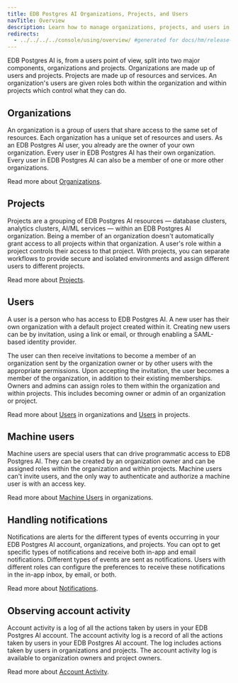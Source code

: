 ```yaml
---
title: EDB Postgres AI Organizations, Projects, and Users
navTitle: Overview
description: Learn how to manage organizations, projects, and users in EDB Postgres AI
redirects:
  - ../../../../console/using/overview/ #generated for docs/hm/release-1.2
---
```


EDB Postgres AI is, from a users point of view, split into two major components, organizations and projects. Organizations are made up of users and projects. Projects are made up of resources and services. An organization's users are given roles both within the organization and within projects which control what they can do.  

## Organizations

An organization is a group of users that share access to the same set of resources.
Each organization has a unique set of resources and users.
As an EDB Postgres AI user, you already are the owner of your own organization.
Every user in EDB Postgres AI has their own organization. 
Every user in EDB Postgres AI can also be a member of one or more other organizations.

Read more about [Organizations](./organizations).

## Projects

Projects are a grouping of EDB Postgres AI resources — database clusters, analytics clusters, AI/ML services — within an EDB Postgres AI organization.
Being a member of an organization doesn't automatically grant access to all projects within that organization.
A user's role within a project controls their access to that project. 
With projects, you can separate workflows to provide secure and isolated environments and assign different users to different projects.

Read more about [Projects](./projects).

## Users

A user is a person who has access to EDB Postgres AI. A new user has their own organization with a default project created within it. Creating new users can be by invitation, using a link or email, or through enabling a SAML-based identity provider.

The user can then receive invitations to become a member of an organization sent by the organization owner or by other users with the appropriate permissions. Upon accepting the invitation, the user becomes a member of the organization, in addition to their existing memberships. Owners and admins can assign roles to them within the organization and within projects. This includes becoming owner or admin of an organization or project.

Read more about [Users](./organizations/users) in organizations and [Users](./projects/users/) in projects.

## Machine users

Machine users are special users that can drive programmatic access to EDB Postgres AI. They can be created by an organization owner and can be assigned roles within the organization and within projects. Machine users can't invite users, and the only way to authenticate and authorize a machine user is with an access key.

Read more about [Machine Users](./organizations/machine_users/) in organizations.

## Handling notifications

Notifications are alerts for the different types of events occurring in your EDB Postgres AI account, organizations, and projects. You can opt to get specific types of notifications and receive both in-app and email notifications. Different types of events are sent as notifications. Users with different roles can configure the preferences to receive these notifications in the in-app inbox, by email, or both.

Read more about [Notifications](./notifications).

## Observing account activity

Account activity is a log of all the actions taken by users in your EDB Postgres AI account. The account activity log is a record of all the actions taken by users in your EDB Postgres AI account. The log includes actions taken by users in organizations and projects. The account activity log is available to organization owners and project owners.

Read more about [Account Activity](./account_activity/).


